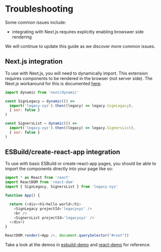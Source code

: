 # Troubleshooting
Some common issues include:
- integrating with Next.js requires explicitly enabling browswer side rendering

We will continue to update this guide as we discover more common issues.

## Next.js integration
To use with Next.js, you will need to dynamically import. This extension requires components to be rendered in the browser (not server side). The Next.js workaround for this is documented [here](https://nextjs.org/docs/advanced-features/dynamic-import#with-no-ssr).
```js
import dynamic from 'next/dynamic'

const SignLegacy = dynamic(() =>
  import('legacy-xyz').then((legacy) => legacy.SignLegacy),
  { ssr: false }
)

const SignersList = dynamic(() =>
  import('legacy-xyz').then((legacy) => legacy.SignersList),
  { ssr: false }
)
```

## ESBuild/create-react-app integration
To use with basic ESBuild or create-react-app pages, you should be able to import the components directly into your page like so:
```js
import * as React from 'react'
import ReactDOM from 'react-dom'
import { SignLegacy, SignersList } from 'legacy-xyz'

function App() {

  return (<div><h1>hello world</h1>
    <SignLegacy projectId='legacyxyz' />
    <br />
    <SignersList projectId='legacyxyz' />
  </div>)
}

ReactDOM.render(<App />, document.querySelector("#root"))
```
Take a look at the demos in [esbuild-demo](https://github.com/straightupjac/legacy_xyz/tree/main/esbuild-demo) and [react-demo](https://github.com/straightupjac/legacy_xyz/tree/main/react-demo) for reference.
